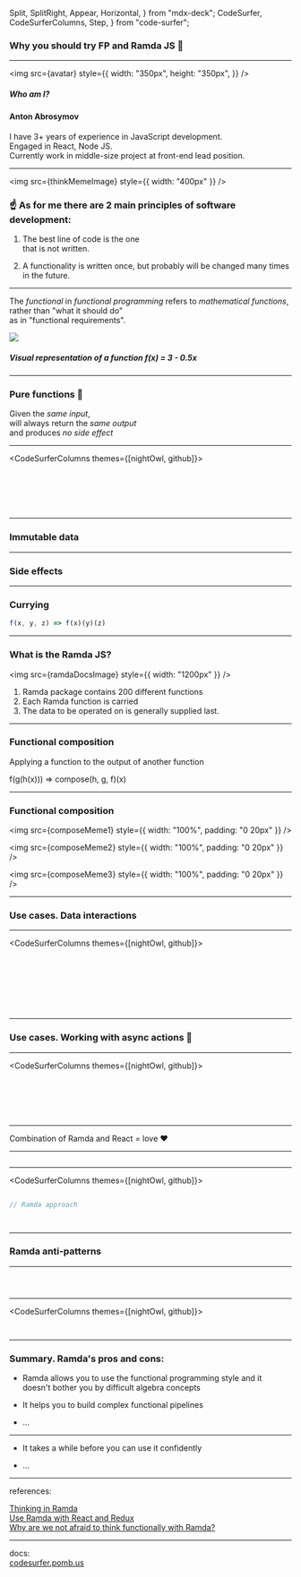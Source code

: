   Split,
  SplitRight,
  Appear,
  Horizontal,
} from "mdx-deck";
  CodeSurfer,
  CodeSurferColumns,
  Step,
} from "code-surfer";



### Why you should try FP and Ramda JS 🙂

---

<SplitRight>

<img
  src={avatar}
  style={{
    width: "350px",
    height: "350px",
  }}
/>

##### Who am I?

#### Anton Abrosymov

I have 3+ years of experience in JavaScript development.  
Engaged in React, Node JS.  
Currently work in middle-size project at front-end lead position.

</SplitRight>

---

<Split>

<div>

<img src={thinkMemeImage} style={{ width: "400px" }} />

### ☝️ As for me there are 2 main principles of software development:

</div>

<Appear>

1. The best line of code is the one  
   that is not written.

2. A functionality is written once, but probably will be changed many times in the future.

</Appear>

</Split>

---

<SplitRight>

The _functional_ in _functional programming_
refers to _mathematical functions_,  
rather than "what it should do"  
as in "functional requirements".

<img src={funcImage} />

##### Visual representation of a function f(x) = 3 - 0.5x

</SplitRight>

---

### Pure functions 🚰

Given the _same input_,  
will always return the _same output_  
and produces _no side effect_

---

<CodeSurferColumns themes={[nightOwl, github]}>

<Step>

```js file=./src/fp-principles.impure.1.js title="Impure function"

```

```js file=./src/fp-principles.pure.1.js title="Pure function"

```

</Step>

<Step>

```js file=./src/fp-principles.impure.2.js title="Impure function"

```

```js file=./src/fp-principles.pure.2.js title="Pure function"

```

</Step>

<Step>

```js file=./src/fp-principles.impure.3.js title="Impure function"

```

```js file=./src/fp-principles.pure.3.js title="Pure function"

```

</Step>

</CodeSurferColumns>

---

### Immutable data

---

### Side effects

---

### Currying

```js
f(x, y, z) => f(x)(y)(z)
```

---

### What is the Ramda JS?

<Split>

<img src={ramdaDocsImage} style={{ width: "1200px" }} />

<ol
  style={{
    textAlign: "left",
    marginLeft: "20px",
    fontSize: "36px",
  }}
>
  <li>Ramda package contains 200 different functions</li>
  <li>Each Ramda function is carried</li>
  <li>
    The data to be operated on is generally supplied last.
  </li>
</ol>

</Split>

---

### Functional composition

Applying a function to the output of another function

<Appear>

f(g(h(x))) => compose(h, g, f)(x)

</Appear>

---

### Functional composition

<Horizontal>

<img
  src={composeMeme1}
  style={{ width: "100%", padding: "0 20px" }}
/>

<img
  src={composeMeme2}
  style={{ width: "100%", padding: "0 20px" }}
/>

<img
  src={composeMeme3}
  style={{ width: "100%", padding: "0 20px" }}
/>

</Horizontal>

---

### Use cases. Data interactions

---

<CodeSurferColumns themes={[nightOwl, github]}>

<Step>

```js file=./src/use-cases.data.js

```

```js file=./src/use-cases.native.1.js title="Native approach"

```

</Step>

<Step>

```js file=./src/use-cases.data.js

```

```js file=./src/use-cases.ramda.1.js title="Ramda approach"

```

</Step>

<Step>

```js file=./src/use-cases.data.js

```

```js file=./src/use-cases.ramda.2.js title="Ramda approach"

```

</Step>

<Step>

```js file=./src/use-cases.data.js

```

```js file=./src/use-cases.ramda.3.js title="Ramda approach"

```

</Step>

</CodeSurferColumns>

---

### Use cases. Working with async actions 👀

---

<CodeSurferColumns themes={[nightOwl, github]}>

<Step>

```js file=./src/use-cases.promises.native.1.js

```

```js file=./src/use-cases.promises.native.2.js title="Native approach"

```

</Step>

<Step>

```js file=./src/use-cases.promises.native.1.js

```

```js file=./src/use-cases.promises.ramda.1.js title="Ramda approach"

```

</Step>

<Step>

```js file=./src/use-cases.promises.native.1.js

```

```js 3: file=./src/use-cases.promises.ramda.2.js title="Ramda approach"

```

</Step>

</CodeSurferColumns>

---

Combination of Ramda and React = love ❤️

---

<CodeSurfer>

```js file=./src/use-cases.native.2.js

```

</CodeSurfer>

---

<CodeSurferColumns themes={[nightOwl, github]}>

<Step>

```js file=./src/use-cases.native.3.js

```

```js
// Ramda approach
```

</Step>

<Step>

```js file=./src/use-cases.native.3.js

```

```js file=./src/use-cases.ramda.4.js

```

</Step>

</CodeSurferColumns>

---

### Ramda anti-patterns

---

<CodeSurfer>

```js file=./src/antipatterns.1.js title="Mixing ramda with imperative style" subtitle="It will be easier and much more expressive to use the native js functions and regexp in this case"

```

```js file=./src/antipatterns.2.js title="But with ramda it could be even simpler"

```

```js file=./src/antipatterns.3.js title="Antother anti-pattern example from the real life 🤯"

```

</CodeSurfer>

---

<CodeSurferColumns themes={[nightOwl, github]}>

<Step>

```js file=./src/antipatterns.4.js title="Ramda obssese"

```

```js file=./src/antipatterns.5.js

```

</Step>

</CodeSurferColumns>

---

### Summary. Ramda's pros and cons:

<Appear>

- Ramda allows you to use the functional programming style and it doesn't bother you by difficult algebra concepts

- It helps you to build complex functional pipelines

- ...

</Appear>

---

- It takes a while before you can use it confidently

- ...

---

references:

[Thinking in Ramda](https://randycoulman.com/blog/2016/05/24/thinking-in-ramda-getting-started/)  
[Use Ramda with React and Redux](https://tommmyy.github.io/ramda-react-redux-patterns/)  
[Why are we not afraid to think functionally with Ramda?](https://blog.usejournal.com/why-are-we-not-afraid-to-think-functionally-with-ramda-fb17f733fde8)

---

docs:  
[codesurfer.pomb.us](https://codesurfer.pomb.us)
